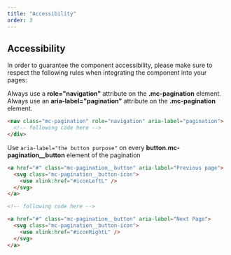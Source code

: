 ```yaml
---
title: "Accessibility"
order: 3
---
```


## Accessibility

In order to guarantee the component accessibility, please make sure to respect the following rules when integrating the component into your pages:

<HintItem>
  Always use a <strong>role="navigation"</strong> attribute on the <strong>.mc-pagination</strong> element.
</HintItem>

<HintItem>
  Always use an <strong>aria-label="pagination"</strong> attribute on the <strong>.mc-pagination</strong> element.
</HintItem>

```html
<nav class="mc-pagination" role="navigation" aria-label="pagination">
  <!-- following code here -->
</div>
```

<HintItem>
  Use <code>aria-label="the button purpose"</code> on every <strong>button.mc-pagination__button</strong> element of the pagination
</HintItem>

```html
<a href="#" class="mc-pagination__button" aria-label="Previous page">
  <svg class="mc-pagination__button-icon">
    <use xlink:href="#iconLeftL" />
  </svg>
</a>

<!-- following code here -->

<a href="#" class="mc-pagination__button" aria-label="Next Page">
  <svg class="mc-pagination__button-icon">
    <use xlink:href="#iconRightL" />
  </svg>
</a>
```

